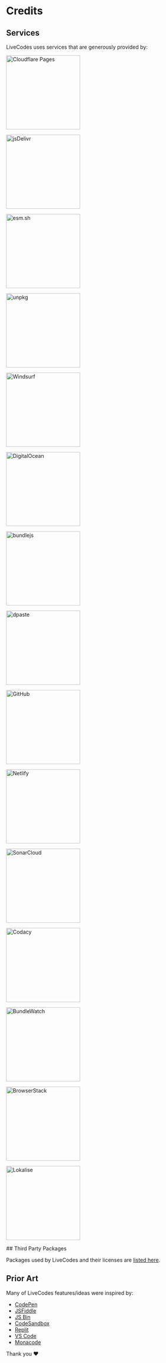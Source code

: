# Credits

## Services

LiveCodes uses services that are generously provided by:

<div
  style={{
    backgroundColor: '#fff',
    float: 'left',
    display: 'flex',
    flexWrap: 'wrap',
    justifyContent: 'space-evenly',
    alignItems: 'center',
  }}
>
  <p>
    <a href="https://pages.cloudflare.com/" target="_blank" title="Cloudflare Pages">
      <img
        alt="Cloudflare Pages"
        width="200"
        src="/docs/img/credits/cloudflare-pages.svg"
      ></img>
    </a>
  </p>
  <p>
    <a href="https://www.jsdelivr.com/" target="_blank" title="jsDelivr">
      <img
        alt="jsDelivr"
        width="200"
        src="/docs/img/credits/jsdelivr.svg"
      ></img>
    </a>
  </p>
  <p>
    <a href="https://esm.sh/" target="_blank" title="esm.sh">
      <img
        alt="esm.sh"
        width="200"
        src="/docs/img/credits/esm.sh.png"
      ></img>
    </a>
  </p>
  <p>
    <a href="https://unpkg.com/" target="_blank" title="unpkg">
      <img
        alt="unpkg"
        width="200"
        src="/docs/img/credits/unpkg.png"
      ></img>
    </a>
  </p>
  <p>
    <a href="https://windsurf.com/" target="_blank" title="Windsurf">
      <img
        alt="Windsurf"
        width="200"
        src="/docs/img/credits/windsurf.svg"
      ></img>
    </a>
  </p>
  <p>
    <a href="https://m.do.co/c/fb8c00b45b91" target="_blank" title="DigitalOcean">
      <img
        alt="DigitalOcean"
        width="200"
        src="/docs/img/credits/digital-ocean.svg"
      ></img>
    </a>
  </p>
  <p>
    <a href="https://bundlejs.com/" target="_blank" title="bundlejs">
      <img
        alt="bundlejs"
        width="200"
        src="/docs/img/credits/bundlejs.jpg"
      ></img>
    </a>
  </p>
  <p>
    <a href="https://dpaste.com/" target="_blank" title="dpaste">
      <img
        alt="dpaste"
        width="200"
        src="/docs/img/credits/dpaste.png"
      ></img>
    </a>
  </p>
  <p>
    <a href="https://github.com/" target="_blank" title="GitHub">
      <img
        alt="GitHub"
        width="200"
        src="/docs/img/credits/github.png"
      ></img>
    </a>
  </p>
  <p>
    <a href="https://netlify.com/" target="_blank" title="Netlify">
      <img
        alt="Netlify"
        width="200"
        src="/docs/img/credits/netlify.svg"
      ></img>
    </a>
  </p>
  <p>
    <a href="https://www.sonarsource.com/products/sonarcloud/" target="_blank" title="SonarCloud">
      <img
        alt="SonarCloud"
        width="200"
        src="/docs/img/credits/sonarcloud.svg"
      ></img>
    </a>
  </p>
  <p>
    <a href="https://www.codacy.com/" target="_blank" title="Codacy">
      <img
        alt="Codacy"
        width="200"
        src="/docs/img/credits/codacy.svg"
      ></img>
    </a>
  </p>
  <p>
    <a href="https://bundlewatch.io/" target="_blank" title="BundleWatch">
      <img
        alt="BundleWatch"
        width="200"
        src="/docs/img/credits/bundlewatch.svg"
      ></img>
    </a>
  </p>
  <p>
    <a href="https://www.browserstack.com/" target="_blank" title="BrowserStack">
      <img
        alt="BrowserStack"
        width="200"
        src="/docs/img/credits/browserstack.svg"
      ></img>
    </a>
  </p>
  <p>
    <a href="https://lokalise.com/" target="_blank" title="Lokalise">
      <img
        alt="Lokalise"
        width="200"
        src="/docs/img/credits/lokalise.png"
      ></img>
    </a>
  </p>
</div>
<div style={{ clear: 'both' }}></div>
## Third Party Packages

Packages used by LiveCodes and their licenses are [listed here](https://github.com/live-codes/livecodes/blob/develop/vendor-licenses.mdx).

## Prior Art

Many of LiveCodes features/ideas were inspired by:

- [CodePen](https://codepen.io/)
- [JSFiddle](https://jsfiddle.net/)
- [JS Bin](https://jsbin.com/)
- [CodeSandbox](https://codesandbox.io/)
- [Replit](https://replit.com/)
- [VS Code](https://code.visualstudio.com/)
- [Monacode](https://github.com/lukejacksonn/monacode/)

Thank you ❤️
